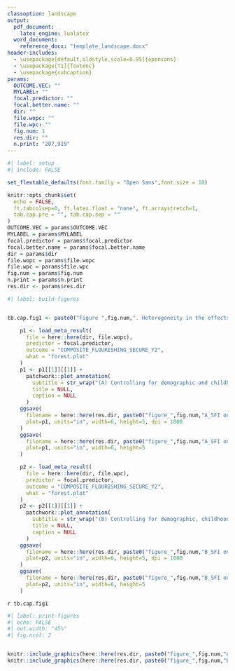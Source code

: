 ```yaml
---
classoption: landscape
output:
  pdf_document:
    latex_engine: lualatex
  word_document:
    reference_docx: "template_landscape.docx"
header-includes:
  - \usepackage[default,oldstyle,scale=0.95]{opensans}
  - \usepackage[T1]{fontenc}
  - \usepackage{subcaption}
params: 
  OUTCOME.VEC: ""
  MYLABEL: ""
  focal.predictor: ""
  focal.better.name: ""
  dir: ""
  file.wopc: ""
  file.wpc: ""
  fig.num: 1
  res.dir: ""
  n.print: "207,919"
---
```

\pagestyle{empty}
\setmainfont{opensans}


```r
#| label: setup
#| include: FALSE

set_flextable_defaults(font.family = "Open Sans",font.size = 10)

knitr::opts_chunk$set(
  echo = FALSE,
  ft.tabcolsep=0, ft.latex.float = "none", ft.arraystretch=1,
  tab.cap.pre = "", tab.cap.sep = ""
)
OUTCOME.VEC = params$OUTCOME.VEC
MYLABEL = params$MYLABEL
focal.predictor = params$focal.predictor
focal.better.name = params$focal.better.name
dir = params$dir
file.wopc = params$file.wopc
file.wpc = params$file.wpc
fig.num = params$fig.num
n.print = params$n.print
res.dir <- params$res.dir

```


```r
#| label: build-figures


tb.cap.fig1 <- paste0("Figure ",fig.num,". Heterogeneity in the effects of ", focal.better.name ," at Wave 1 on composite Secure Flourishing Index scores at Wave 2 across countries (N=", n.print, "). (Panel A) adjusting for demographic and childhood variables; and (Panel B) adjusting for demographic, childhood, and other Wave 1 confounders (Via Principal Components).")

    p1 <- load_meta_result(
      file = here::here(dir, file.wopc),
      predictor = focal.predictor,
      outcome = "COMPOSITE_FLOURISHING_SECURE_Y2",
      what = "forest.plot"
    )
    p1 <- p1[[1]][[1]] +
      patchwork::plot_annotation(
        subtitle = str_wrap("(A) Controlling for demographic and childhood variables.",80),
        title = NULL,
        caption = NULL
      )
    ggsave(
      filename = here::here(res.dir, paste0("figure_",fig.num,"A_SFI on ",focal.better.name," without PCs.png")),
      plot=p1, units="in", width=6, height=5, dpi = 1000
    )
    ggsave(
      filename = here::here(res.dir, paste0("figure_",fig.num,"A_SFI on ",focal.better.name," without PCs.pdf")),
      plot=p1, units="in", width=6, height=5
    )

    p2 <- load_meta_result(
      file = here::here(dir, file.wpc),
      predictor = focal.predictor,
      outcome = "COMPOSITE_FLOURISHING_SECURE_Y2",
      what = "forest.plot"
    )
    p2 <- p2[[1]][[1]] +
      patchwork::plot_annotation(
        subtitle = str_wrap("(B) Controlling for demographic, childhood, and other Wave 1 confounders.",80),
        title = NULL,
        caption = NULL
      )
    ggsave(
      filename = here::here(res.dir, paste0("figure_",fig.num,"B_SFI on ",focal.better.name," with PCs.png")),
      plot=p2, units="in", width=6, height=5, dpi = 1000
    )
    ggsave(
      filename = here::here(res.dir, paste0("figure_",fig.num,"B_SFI on ",focal.better.name," with PCs.pdf")),
      plot=p2, units="in", width=6, height=5
    )

```


`r tb.cap.fig1`

```r
#| label: print-figures
#| echo: FALSE
#| out.width: "45%"
#| fig.ncol: 2


knitr::include_graphics(here::here(res.dir, paste0("figure_",fig.num,"A_SFI on ",focal.better.name," without PCs.pdf")))
knitr::include_graphics(here::here(res.dir, paste0("figure_",fig.num,"B_SFI on ",focal.better.name," with PCs.pdf")))

```

